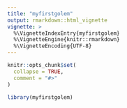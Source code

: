 ```yaml
---
title: "myfirstgolem"
output: rmarkdown::html_vignette
vignette: >
  %\VignetteIndexEntry{myfirstgolem}
  %\VignetteEngine{knitr::rmarkdown}
  %\VignetteEncoding{UTF-8}
---
```


```r
knitr::opts_chunk$set(
  collapse = TRUE,
  comment = "#>"
)
```

```r
library(myfirstgolem)
```
